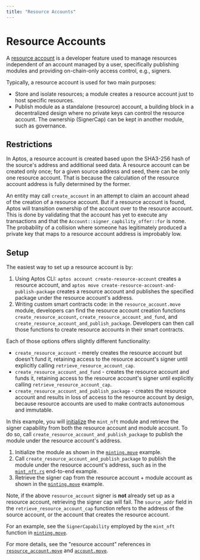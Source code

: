 ```yaml
---
title: "Resource Accounts"
---
```


# Resource Accounts

A [resource account](https://github.com/aptos-labs/aptos-core/blob/main/aptos-move/framework/aptos-framework/sources/resource_account.move) is a developer feature used to manage resources independent of an account managed by a user, specifically publishing modules and providing on-chain-only access control, e.g., signers.

Typically, a resource account is used for two main purposes:

- Store and isolate resources; a module creates a resource account just to host specific resources.
- Publish module as a standalone (resource) account, a building block in a decentralized design where no private keys can control the resource account. The ownership (SignerCap) can be kept in another module, such as governance.

## Restrictions

In Aptos, a resource account is created based upon the SHA3-256 hash of the source's address and additional seed data. A resource account can be created only once; for a given source address and seed, there can be only one resource account. That is because the calculation of the resource account address is fully determined by the former.

An entity may call `create_account` in an attempt to claim an account ahead of the creation of a resource account. But if a resource account is found, Aptos will transition ownership of the account over to the resource account. This is done by validating that the account has yet to execute any transactions and that the `Account::signer_capbility_offer::for` is none. The probability of a collision where someone has legitimately produced a private key that maps to a resource account address is improbably low.

## Setup

The easiest way to set up a resource account is by:

1. Using Aptos CLI: `aptos account create-resource-account` creates a resource account, and `aptos move create-resource-account-and-publish-package` creates a resource account and publishes the specified package under the resource account's address.
2. Writing custom smart contracts code: in the `resource_account.move` module, developers can find the resource account creation functions `create_resource_account`, `create_resource_account_and_fund`, and `create_resource_account_and_publish_package`. Developers can then call those functions to create resource accounts in their smart contracts.

Each of those options offers slightly different functionality:

- `create_resource_account` - merely creates the resource account but doesn't fund it, retaining access to the resource account's signer until explicitly calling `retrieve_resource_account_cap`.
- `create_resource_account_and_fund` - creates the resource account and funds it, retaining access to the resource account's signer until explicitly calling `retrieve_resource_account_cap`.
- `create_resource_account_and_publish_package` - creates the resource account and results in loss of access to the resource account by design, because resource accounts are used to make contracts autonomous and immutable.

In this example, you will [initialize](https://github.com/aptos-labs/aptos-core/blob/2e9d8ee759fcd3f6e831034f05c1656b1c48efc4/aptos-move/move-examples/mint_nft/sources/minting.move#L73) the `mint_nft` module and retrieve the signer capability from both the resource account and module account. To do so, call `create_resource_account_and_publish_package` to publish the module under the resource account's address.

1. Initialize the module as shown in the [`minting.move`](https://github.com/aptos-labs/aptos-core/blob/2e9d8ee759fcd3f6e831034f05c1656b1c48efc4/aptos-move/move-examples/mint_nft/sources/minting.move#L73) example.
2. Call `create_resource_account_and_publish_package` to publish the module under the resource account's address, such as in the [`mint_nft.rs`](https://github.com/aptos-labs/aptos-core/blob/main/aptos-move/e2e-move-tests/src/tests/mint_nft.rs#L62) end-to-end example.
3. Retrieve the signer cap from the resource account + module account as shown in the [`minting.move`](https://github.com/aptos-labs/aptos-core/blob/2e9d8ee759fcd3f6e831034f05c1656b1c48efc4/aptos-move/move-examples/mint_nft/sources/minting.move#L83) example.

Note, if the above `resource_account` signer is **not** already set up as a resource account, retrieving the signer cap will fail. The `source_addr` field in the `retrieve_resource_account_cap` function refers to the address of the source account, or the account that creates the resource account.

For an example, see the `SignerCapability` employed by the `mint_nft` function in [`minting.move`](https://github.com/aptos-labs/aptos-core/blob/2e9d8ee759fcd3f6e831034f05c1656b1c48efc4/aptos-move/move-examples/mint_nft/sources/minting.move#L143-L181).

For more details, see the "resource account" references in [`resource_account.move`](https://github.com/aptos-labs/aptos-core/blob/main/aptos-move/framework/aptos-framework/sources/resource_account.move) and [`account.move`](https://github.com/aptos-labs/aptos-core/blob/main/aptos-move/framework/aptos-framework/sources/account.move).
